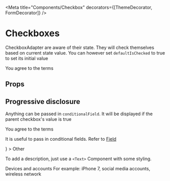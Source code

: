 
<Meta
  title="Components/Checkbox"
  decorators={[ThemeDecorator, FormDecorator]}
/>

# Checkboxes

CheckboxAdapter are aware of their state. They will check themselves based on current state value. You can however set `defaultIsChecked` to true to set its initial value

<Preview>
  <Story name="Checkbox">
    <CheckboxAdapter name="checkbox" defaultIsChecked={true}>
      You agree to the terms
    </CheckboxAdapter>
  </Story>
</Preview>

## Props

<Props of={CheckboxAdapter} />

## Progressive disclosure

Anything can be passed in `conditionalField`. It will be displayed if the parent checkbox's value is true

<Preview>
  <Story name="Conditional">
    <CheckboxAdapter
      name="withConditional"
      isChecked={false}
      conditionalField="Yes you do!"
    >
      You agree to the terms
    </CheckboxAdapter>
  </Story>
</Preview>

It is useful to pass in conditional fields. Refer to [Field](?path=/docs/field--input)

<Preview>
  <Story name="Conditional Field">
    <CheckboxAdapter
      name="withConditional"
      isChecked={false}
      conditionalField={
        <Field
          name="condition"
          label="Describe how it started."
          helperText="For example: It came from an advertisement, a pop-up window, or some other way."
        />
      }
    >
      Other
    </CheckboxAdapter>
  </Story>
</Preview>

To add a description, just use a `<Text>` Component with some styling.

<Preview>
  <Story name="With Description">
    <CheckboxAdapter name="withConditional" isChecked={false}>
      Devices and accounts
      <Text as="span" d="block" fontSize="sm">
        For example: iPhone 7, social media accounts, wireless network
      </Text>
    </CheckboxAdapter>
  </Story>
</Preview>

